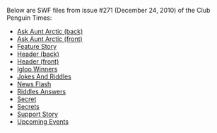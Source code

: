Below are SWF files from issue #271 (December 24, 2010) of the Club Penguin Times:

*[[Media:News271AskAuntArcticBack.swf|Ask Aunt Arctic (back)]]
*[[Media:News271AskAuntArcticFront.swf|Ask Aunt Arctic (front)]]
*[[Media:News271FeatureStory.swf|Feature Story]]
*[[Media:News271HeaderBack.swf|Header (back)]]
*[[Media:News271HeaderFront.swf|Header (front)]]
*[[Media:News271IglooWinners.swf|Igloo Winners]]
*[[Media:News271JokesAndRiddles.swf|Jokes And Riddles]]
*[[Media:News271NewsFlash.swf|News Flash]]
*[[Media:News271RiddlesAnswers.swf|Riddles Answers]]
*[[Media:News271Secret.swf|Secret]]
*[[Media:News271Secrets.swf|Secrets]]
*[[Media:News271SupportStory.swf|Support Story]]
*[[Media:News271UpcomingEvents.swf|Upcoming Events]]
